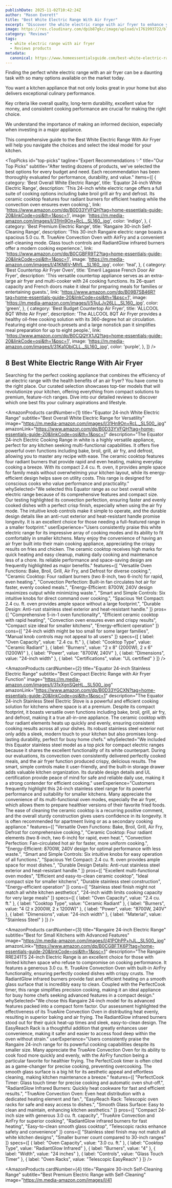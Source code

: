 ```yaml
---
publishDate: 2025-11-02T10:42:24Z
author: "Mason Everett"
title: "Best White Electric Range With Air Fryer"
excerpt: "Discover the white electric range with air fryer to enhance your experience. Find top solutions based on thorough testing and reviews."
image: https://res.cloudinary.com/dpib87gkc/image/upload/v1761993722/blog_image_1761993721_ohod7l.webp
category: "Reviews"
tags:
  - white electric range with air fryer
  - Reviews products
metadata:
  canonical: https://www.homeessentialsguide.com/best-white-electric-range-with-air-fryer
---
```



<p>Finding the perfect white electric range with an air fryer can be a daunting task with so many options available on the market today.</p>
<p>You want a kitchen appliance that not only looks great in your home but also delivers exceptional culinary performance.</p>
<p>Key criteria like overall quality, long-term durability, excellent value for money, and consistent cooking performance are crucial for making the right choice.</p>
<p>We understand the importance of making an informed decision, especially when investing in a major appliance.</p>
<p>This comprehensive guide to the Best White Electric Range With Air Fryer will help you navigate the choices and select the ideal model for your kitchen.</p>

<TopPicks
  id="top-picks"
  tagline="Expert Recommendations ✨"
  title="Our Top Picks"
  subtitle="After testing dozens of products, we've selected the best options for every budget and need. Each recommendation has been thoroughly evaluated for performance, durability, and value."
  items={[
    {
      category: 'Best Overall White Electric Range',
      title: 'Equator 24-inch White Electric Range',
      description: 'This 24-inch white electric range offers a full suite of cooking options including bake broil grill air fry and defrost. Its ceramic cooktop features four radiant burners for efficient heating while the convection oven ensures even cooking.',
      link: 'https://www.amazon.com/dp/B0D33YVFQH?tag=home-essentials-guide-20&linkCode=osi&th=1&psc=1',
      image: 'https://m.media-amazon.com/images/I/31Hn9On+RcL._SL160_.jpg',
      color: 'indigo',
    },
    {
      category: 'Best Premium Electric Range',
      title: 'Rangaire 30-inch Self-Cleaning Range',
      description: 'This 30-inch Rangaire electric range boasts a spacious 5.0 cu. ft. TrueAire Convection Oven with AirFry and a convenient self-cleaning mode. Glass touch controls and RadiantGlow infrared burners offer a modern cooking experience.',
      link: 'https://www.amazon.com/dp/B0CGBFR9T2?tag=home-essentials-guide-20&linkCode=osi&th=1&psc=1',
      image: 'https://m.media-amazon.com/images/I/41KN6V-MhfL._SL160_.jpg',
      color: 'teal',
    },
    {
      category: 'Best Countertop Air Fryer Oven',
      title: 'Emeril Lagasse French Door Air Fryer',
      description: 'This versatile countertop appliance serves as an extra-large air fryer and multi-cooker with 24 cooking functions. Its 26-quart capacity and French doors make it ideal for preparing meals for families or entertaining guests.',
      link: 'https://www.amazon.com/dp/B09B7SB46R?tag=home-essentials-guide-20&linkCode=osi&th=1&psc=1',
      image: 'https://m.media-amazon.com/images/I/51juLJv26LL._SL160_.jpg',
      color: 'green',
    },
    {
      category: 'Best Budget Countertop Air Fryer',
      title: 'ALLCOOL 8QT White Air Fryer',
      description: 'The ALLCOOL 8QT Air Fryer provides a healthy oil-free cooking solution with its 360-degree hot air circulation. Featuring eight one-touch presets and a large nonstick pan it simplifies meal preparation for up to eight people.',
      link: 'https://www.amazon.com/dp/B0CQQYX1JQ?tag=home-essentials-guide-20&linkCode=osi&th=1&psc=1',
      image: 'https://m.media-amazon.com/images/I/31Ka1ObiCLL._SL160_.jpg',
      color: 'purple',
    },
  ]}
/>

## 8 Best White Electric Range With Air Fryer

Searching for the perfect cooking appliance that combines the efficiency of an electric range with the health benefits of an air fryer? You have come to the right place. Our curated selection showcases top-tier models that will revolutionize your kitchen, offering everything from compact solutions to premium, feature-rich ranges. Dive into our detailed reviews to discover which one best fits your culinary aspirations and lifestyle.

<AmazonProducts
  cardNumber={1}
  title="Equator 24-inch White Electric Range"
  subtitle="Best Overall White Electric Range for Versatility"
  image="https://m.media-amazon.com/images/I/31Hn9On+RcL._SL500_.jpg"
  amazonLink="https://www.amazon.com/dp/B0D33YVFQH?tag=home-essentials-guide-20&linkCode=osi&th=1&psc=1"
  description="The Equator 24-inch Electric Cooking Range in white is a highly versatile appliance, perfect for any kitchen seeking multi-functional capabilities. It offers five powerful oven functions including bake, broil, grill, air fry, and defrost, allowing you to master any recipe with ease. The ceramic cooktop features four radiant burners that provide rapid and even heating, making everyday cooking a breeze. With its compact 2.4 cu. ft. oven, it provides ample space for family meals without overwhelming your kitchen layout, while its energy-efficient design helps save on utility costs. This range is designed for conscious cooks who value performance and practicality."
  whySelected="We selected this Equator range as our best overall white electric range because of its comprehensive features and compact size. Our testing highlighted its convection perfection, ensuring faster and evenly cooked dishes with a perfect crisp finish, especially when using the air fry mode. The intuitive knob controls make it simple to operate, and the durable design details like an anti-rust exterior and heat-resistant handle promise longevity. It is an excellent choice for those needing a full-featured range in a smaller footprint."
  userExperience="Users consistently praise this white electric range for its impressive array of cooking modes and its ability to fit comfortably in smaller kitchens. Many enjoy the convenience of having an air fryer built into their main cooking appliance, appreciating the crispy results on fries and chicken. The ceramic cooktop receives high marks for quick heating and easy cleanup, making daily cooking and maintenance less of a chore. Its reliable performance and space-saving design are frequently highlighted as major benefits."
  features={[
    "Versatile Oven Functions: Bake, Broil, Grill, Air Fry, and Defrost for diverse cooking.",
    "Ceramic Cooktop: Four radiant burners (two 8-inch, two 6-inch) for rapid, even heating.",
    "Convection Perfection: Built-in fan circulates hot air for faster, evenly cooked meals.",
    "Energy-Efficient: 8700W, 240V design maximizes output while minimizing waste.",
    "Smart and Simple Controls: Six intuitive knobs for direct command over cooking.",
    "Spacious Yet Compact: 2.4 cu. ft. oven provides ample space without a large footprint.",
    "Durable Design: Anti-rust stainless steel exterior and heat-resistant handle."
  ]}
  pros={[
    "Comprehensive 5-in-1 oven functionality",
    "Efficient ceramic cooktop with rapid heating",
    "Convection oven ensures even and crispy results",
    "Compact size ideal for smaller kitchens",
    "Energy-efficient operation"
  ]}
  cons={[
    "24-inch width might be too small for some larger families",
    "Manual knob controls may not appeal to all users"
  ]}
  specs={[
    { label: "Oven Capacity", value: "2.4 cu. ft." },
    { label: "Cooktop Type", value: "Ceramic Radiant" },
    { label: "Burners", value: "2 x 8\" (2000W), 2 x 6\" (1200W)" },
    { label: "Power", value: "8700W, 240V" },
    { label: "Dimensions", value: "24-inch width" },
    { label: "Certifications", value: "UL certified" }
  ]}
/>

<AmazonProducts
  cardNumber={2}
  title="Equator 24-inch Stainless Electric Range"
  subtitle="Best Compact Electric Range with Air Fryer Function"
  image="https://m.media-amazon.com/images/I/31xXgnSQeHL._SL500_.jpg"
  amazonLink="https://www.amazon.com/dp/B0D33YGCXN?tag=home-essentials-guide-20&linkCode=osi&th=1&psc=1"
  description="The Equator 24-inch Stainless Steel Electric Stove is a powerful and efficient cooking solution for kitchens where space is at a premium. Despite its compact footprint, it boasts versatile oven functions including bake, broil, grill, air fry, and defrost, making it a true all-in-one appliance. The ceramic cooktop with four radiant elements heats up quickly and evenly, ensuring consistent cooking results across all your dishes. Its robust stainless steel exterior not only adds a sleek, modern touch to your kitchen but also promises long-lasting durability, perfect for busy home chefs."
  whySelected="We included this Equator stainless steel model as a top pick for compact electric ranges because it shares the excellent functionality of its white counterpart. During our evaluations, its convection oven consistently delivered perfectly cooked meals, and the air fryer function produced crispy, delicious results. The smart, simple controls make it user-friendly, and the built-in storage drawer adds valuable kitchen organization. Its durable design details and UL certification provide peace of mind for safe and reliable daily use, making it a strong contender for efficient cooking."
  userExperience="Customers frequently highlight this 24-inch stainless steel range for its powerful performance and suitability for smaller kitchens. Many appreciate the convenience of its multi-functional oven modes, especially the air fryer, which allows them to prepare healthier versions of their favorite fried foods. The ease of cleaning the ceramic cooktop is a recurring positive comment, and the overall sturdy construction gives users confidence in its longevity. It is often recommended for apartment living or as a secondary cooking appliance."
  features={[
    "Versatile Oven Functions: Bake, Broil, Grill, Air Fry, Defrost for comprehensive cooking.",
    "Ceramic Cooktop: Four radiant elements (two 8-inch, two 6-inch) for rapid, even heat.",
    "Convection Perfection: Fan-circulated hot air for faster, more uniform cooking.",
    "Energy-Efficient: 8700W, 240V design for optimal performance with less waste.",
    "Smart and Simple Controls: Six intuitive knobs for easy operation of all functions.",
    "Spacious Yet Compact: 2.4 cu. ft. oven provides ample space for most dishes.",
    "Durable Design Details: Anti-rust stainless steel exterior and heat-resistant handle."
  ]}
  pros={[
    "Excellent multi-functional oven modes",
    "Efficient and easy-to-clean ceramic cooktop",
    "Ideal compact size for smaller kitchens",
    "Durable stainless steel construction",
    "Energy-efficient operation"
  ]}
  cons={[
    "Stainless steel finish might not match all white kitchen aesthetics",
    "24-inch width limits cooking capacity for very large meals"
  ]}
  specs={[
    { label: "Oven Capacity", value: "2.4 cu. ft." },
    { label: "Cooktop Type", value: "Ceramic Radiant" },
    { label: "Burners", value: "4 (2 x 2000W, 2 x 1200W)" },
    { label: "Power", value: "8700W, 240V" },
    { label: "Dimensions", value: "24-inch width" },
    { label: "Material", value: "Stainless Steel" }
  ]}
/>

<AmazonProducts
  cardNumber={3}
  title="Rangaire 24-inch Electric Range"
  subtitle="Best for Small Kitchens with Advanced Features"
  image="https://m.media-amazon.com/images/I/41POhPP+hJL._SL500_.jpg"
  amazonLink="https://www.amazon.com/dp/B0CGBFTK6P?tag=home-essentials-guide-20&linkCode=osi&th=1&psc=1"
  description="The Rangaire RRE241TS 24-inch Electric Range is an excellent choice for those with limited kitchen space who refuse to compromise on cooking performance. It features a generous 3.0 cu. ft. TrueAire Convection Oven with built-in AirFry functionality, ensuring perfectly cooked dishes with crispy crusts. The RadiantGlow infrared burners provide fast and efficient heating on a smooth glass surface that is incredibly easy to clean. Coupled with the PerfectCook timer, this range simplifies precision cooking, making it an ideal appliance for busy home chefs seeking advanced features in a compact design."
  whySelected="We chose this Rangaire 24-inch model for its advanced features packed into a compact form factor. Our assessment highlighted the effectiveness of its TrueAire Convection Oven in distributing heat evenly, resulting in superior baking and air frying. The RadiantGlow infrared burners stood out for their quick heat-up times and sleek, easy-to-clean design. The EasyReach Rack is a thoughtful addition that greatly enhances user convenience, making it safer and easier to access food deep within the oven without strain."
  userExperience="Users consistently praise the Rangaire 24-inch range for its powerful cooking capabilities despite its smaller size. Many appreciate the TrueAire Convection Oven for its ability to cook food more quickly and evenly, with the AirFry function being a particular favorite for healthier frying. The PerfectCook timer is often cited as a game-changer for precise cooking, preventing overcooking. The smooth glass surface is a big hit for its aesthetic appeal and effortless cleaning, making kitchen maintenance a breeze."
  features={[
    "PerfectCook Timer: Glass touch timer for precise cooking and automatic oven shut-off.",
    "RadiantGlow Infrared Burners: Quickly heat cookware for fast and efficient results.",
    "TrueAire Convection Oven: Even heat distribution with a dedicated heating element and fan.",
    "EasyReach Rack: Telescopic oven racks for safe and easy access to dishes.",
    "Smooth Glass Surface: Easy to clean and maintain, enhancing kitchen aesthetics."
  ]}
  pros={[
    "Compact 24-inch size with generous 3.0 cu. ft. capacity",
    "TrueAire Convection and AirFry for superior cooking",
    "RadiantGlow infrared burners for fast heating",
    "Easy-to-clean smooth glass cooktop",
    "Telescopic racks enhance safety and convenience"
  ]}
  cons={[
    "Stainless steel finish may not match all white kitchen designs",
    "Smaller burner count compared to 30-inch ranges"
  ]}
  specs={[
    { label: "Oven Capacity", value: "3.0 cu. ft." },
    { label: "Cooktop Type", value: "RadiantGlow Infrared" },
    { label: "Burners", value: "4" },
    { label: "Width", value: "24 inches" },
    { label: "Controls", value: "Glass Touch Timer" },
    { label: "Oven Racks", value: "Telescopic EasyReach" }
  ]}
/>

<AmazonProducts
  cardNumber={4}
  title="Rangaire 30-inch Self-Cleaning Range"
  subtitle="Best Premium Electric Range with Self-Cleaning"
  image="https://m.media-amazon.com/images/I/41